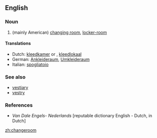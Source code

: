 ==English==

===Noun===
{{en-noun}}

# (mainly American) [[changing room]], [[locker-room]]

====Translations====
* Dutch: [[kleedkamer]] {{f}} or {{m}}, [[kleedlokaal]] {{n}}
* German: [[Ankleideraum]], [[Umkleideraum]] {{m}}
* Italian: [[spogliatoio]] {{m}}

===See also===
* [[vestiary]]
* [[vestry]]

===References===
* ''Van Dale Engels- Nederlands'' [reputable dictionary English - Dutch, in Dutch]

[[zh:changeroom]]